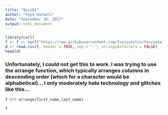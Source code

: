 ```yaml
---
title: "Quiz01"
author: "Faye Harwell"
date: "September 26, 2017"
output: html_document
---
```



```r
library(curl)
f <- f <- curl("https://raw.githubusercontent.com/fuzzyatelin/fuzzyatelin.github.io/master/AN597_Fall17/zombies.csv")
d <- read.csv(f, header = TRUE, sep = ",", stringsAsFactors = FALSE)
head(d)
```

### Unfortunately, I could not get this to work. I was trying to use the arrange function, which typically arranges columns in descending order (which for a character would be alphabetical)... I only moderately hate technology and glitches like this...

```r
f %>% arrange(first_name,last_name)

f
```